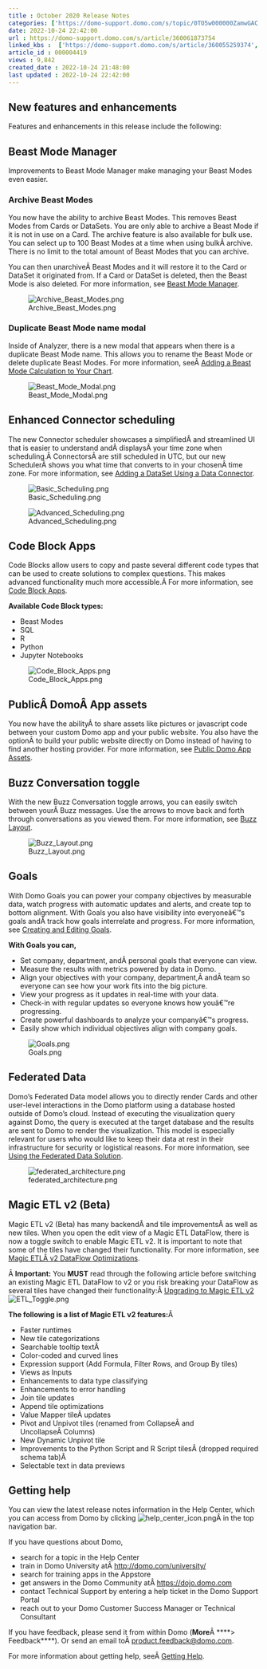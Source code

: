 ```yaml
---
title : October 2020 Release Notes
categories: ['https://domo-support.domo.com/s/topic/0TO5w000000ZamwGAC']
date: 2022-10-24 22:42:00
url : https://domo-support.domo.com/s/article/360061873754
linked_kbs :  ['https://domo-support.domo.com/s/article/360055259374', 'https://domo-support.domo.com/s/article/360057087073', 'https://domo-support.domo.com/s/article/360043429973', 'https://domo-support.domo.com/s/article/360042926274', 'https://domo-support.domo.com/s/article/360042925474', 'https://domo-support.domo.com/s/knowledge-base', 'https://domo-support.domo.com/s/article/360047787514', 'https://domo-support.domo.com/s/article/360061873754', 'https://domo-support.domo.com/s/article/360042925494', 'https://domo-support.domo.com/s/article/360043429953', 'https://domo-support.domo.com/s/article/360042922874', 'https://domo-support.domo.com/s/article/360047711914', 'https://domo-support.domo.com/s/article/360042932974', 'https://domo-support.domo.com/s/article/360043429933', 'https://domo-support.domo.com/s/article/360043429693', 'https://domo-support.domo.com/s/topic/0TO5w000000ZamwGAC', 'https://domo-support.domo.com/s/article/360051062653', 'https://domo-support.domo.com/s/article/360043429913']
article_id : 000004419
views : 9,842
created_date : 2022-10-24 21:48:00
last updated : 2022-10-24 22:42:00
---
```




New features and enhancements
-----------------------------


Features and enhancements in this release include the following:


Beast Mode Manager
------------------


Improvements to Beast Mode Manager make managing your Beast Modes even easier.


### Archive Beast Modes


You now have the ability to archive Beast Modes. This removes Beast Modes from Cards or DataSets. You are only able to archive a Beast Mode if it is not in use on a Card. The archive feature is also available for bulk use. You can select up to 100 Beast Modes at a time when using bulkÂ archive. There is no limit to the total amount of Beast Modes that you can archive.


You can then unarchiveÂ Beast Modes and it will restore it to the Card or DataSet it originated from. If a Card or DataSet is deleted, then the Beast Mode is also deleted. For more information, see [Beast Mode Manager](..\beast_mode_manager\index.html "Beast Mode Manager").


![Archive_Beast_Modes.png](Archive_Beast_Modes.png)


### Duplicate Beast Mode name modal


Inside of Analyzer, there is a new modal that appears when there is a duplicate Beast Mode name. This allows you to rename the Beast Mode or delete duplicate Beast Modes. For more information, seeÂ [Adding a Beast Mode Calculation to Your Chart](..\adding_a_beast_mode_calculation_to_your_chart\index.html "Adding a Beast Mode Calculation to Your Chart").


![Beast_Mode_Modal.png](Beast_Mode_Modal.png)


Enhanced Connector scheduling
-----------------------------


The new Connector scheduler showcases a simplifiedÂ and streamlined UI that is easier to understand andÂ displaysÂ your time zone when scheduling.Â ConnectorsÂ are still scheduled in UTC, but our new SchedulerÂ shows you what time that converts to in your chosenÂ time zone. For more information, see [Adding a DataSet Using a Data Connector](..\adding_a_dataset_using_a_connector\index.html "Adding a DataSet Using a Data Connector").


![Basic_Scheduling.png](Basic_Scheduling.png)


![Advanced_Scheduling.png](Advanced_Scheduling.png)


Code Block Apps
---------------


Code Blocks allow users to copy and paste several different code types that can be used to create solutions to complex questions. This makes advanced functionality much more accessible.Â For more information, see [Code Block Apps](..\code_block_apps\index.html "Code Block Apps").


**Available Code Block types:**



* Beast Modes
* SQL
* R
* Python
* Jupyter Notebooks


![Code_Block_Apps.png](Code_Block_Apps.png)


PublicÂ DomoÂ App assets
------------------------


You now have the abilityÂ to share assets like pictures or javascript code between your custom Domo app and your public website. You also have the optionÂ to build your public website directly on Domo instead of having to find another hosting provider. For more information, see [Public Domo App Assets](..\public_domo_app_assets\index.html "Public Domo App Assets").


Buzz Conversation toggle
------------------------


With the new Buzz Conversation toggle arrows, you can easily switch between yourÂ Buzz messages. Use the arrows to move back and forth through conversations as you viewed them. For more information, see [Buzz Layout](..\buzz_layout\index.html "Buzz Layout").


![Buzz_Layout.png](Buzz_Layout.png)


Goals
-----


With Domo Goals you can power your company objectives by measurable data, watch progress with automatic updates and alerts, and create top to bottom alignment. With Goals you also have visibility into everyoneâ€™s goals andÂ track how goals interrelate and progress. For more information, see [Creating and Editing Goals](/s/article/360047711914 "Creating and Editing Goals").


**With Goals you can,**



* Set company, department, andÂ personal goals that everyone can view.
* Measure the results with metrics powered by data in Domo.
* Align your objectives with your company, department,Â andÂ team so everyone can see how your work fits into the big picture.
* View your progress as it updates in real-time with your data.
* Check-in with regular updates so everyone knows how youâ€™re progressing.
* Create powerful dashboards to analyze your companyâ€™s progress.
* Easily show which individual objectives align with company goals.


![Goals.png](Goals.png)


Federated Data
--------------


Domo's Federated Data model allows you to directly render Cards and other user-level interactions in the Domo platform using a database hosted outside of Domo's cloud. Instead of executing the visualization query against Domo, the query is executed at the target database and the results are sent to Domo to render the visualization. This model is especially relevant for users who would like to keep their data at rest in their infrastructure for security or logistical reasons. For more information, see [Using the Federated Data Solution](..\using_the_federated_data_solution\index.html "Using the Federated Data Solution").  
  
![federated_architecture.png](federated_architecture.png)


Magic ETL v2 (Beta)
-------------------


Magic ETL v2 (Beta) has many backendÂ and tile improvementsÂ as well as new tiles. When you open the edit view of a Magic ETL DataFlow, there is now a toggle switch to enable Magic ETL v2. It is important to note that some of the tiles have changed their functionality. For more information, see [Magic ETLÂ v2 DataFlow Optimizations](..\magic_etl_dataflow_auto_append_processing\index.html "Magic ETL v2 DataFlow Optimizations (Beta)").


Â
**Important:** You **MUST** read through the following article before switching an existing Magic ETL DataFlow to v2 or you risk breaking your DataFlow as several tiles have changed their functionality:Â [Upgrading to Magic ETL v2](..\behavior_changes_and_feature_updates_in_magic_etl\index.html "Upgrading to Magic ETL v2 (Beta)")
![ETL_Toggle.png](ETL_Toggle.png)


**The following is a list of Magic ETL v2 features:**Â 



* Faster runtimes
* New tile categorizations
* Searchable tooltip textÂ
* Color-coded and curved lines
* Expression support (Add Formula, Filter Rows, and Group By tiles)
* Views as Inputs
* Enhancements to data type classifying
* Enhancements to error handling
* Join tile updates
* Append tile optimizations
* Value Mapper tileÂ updates
* Pivot and Unpivot tiles (renamed from CollapseÂ and UncollapseÂ Columns)
* New Dynamic Unpivot tile
* Improvements to the Python Script and R Script tilesÂ (dropped required schema tab)Â
* Selectable text in data previews


Getting help
------------


You can view the latest release notes information in the Help Center, which you can access from Domo by clicking ![help_center_icon.png](help_center_icon.png)Â in the top navigation bar.


If you have questions about Domo,



* search for a topic in the Help Center
* train in Domo University atÂ [http://domo.com/university/](http://www.domo.com/university/ "http://www.domo.com/university/")
* search for training apps in the Appstore
* get answers in the Domo Community atÂ [https://dojo.domo.com](https://dojo.domo.com/ "https://dojo.domo.com")
* contact Technical Support by entering a help ticket in the Domo Support Portal
* reach out to your Domo Customer Success Manager or Technical Consultant


If you have feedback, please send it from within Domo (**More**Â ****> Feedback****). Or send an email toÂ [product.feedback@domo.com](mailto:product.feedback@domo.com "product.feedback@domo.com").


For more information about getting help, seeÂ [Getting Help](..\getting_help\index.html "Getting Help").